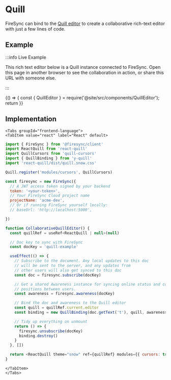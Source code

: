 

# Quill

FireSync can bind to the [Quill editor](https://quilljs.com/) to create a collaborative rich-text editor with just a few lines of code.

## Example

:::info Live Example

This rich text editor below is a Quill instance connected to FireSync. Open this page in another browser to see the collaboration in action, or share this URL with someone else.

:::

<BrowserOnly>
  {() => {
    const { QuillEditor } = require('@site/src/components/QuillEditor');
    return <QuillEditor docKey="rich-text-quill" initialValue="This editor supports real-time collaboration. Open in another tab to try it out!" />
  }}
</BrowserOnly>

## Implementation

```mdx-code-block
<Tabs groupId="frontend-language">
<TabItem value="react" label="React" default>
```

```js
import { FireSync } from '@firesync/client'
import ReactQuill from 'react-quill'
import QuillCursors from 'quill-cursors'
import { QuillBinding } from 'y-quill'
import 'react-quill/dist/quill.snow.css'

Quill.register('modules/cursors', QuillCursors)

const firesync = new FireSync({
  // A JWT access token signed by your backend
  token: '<your-token>',
  // Your FireSync Cloud project name
  projectName: 'acme-dev',
  // Or if running FireSync yourself locally:
  // baseUrl: 'http://localhost:5000',

})

function CollaborativeQuillEditor() {
  const quillRef = useRef<ReactQuill | null>(null)

  // Doc key to sync with FireSync
  const docKey = 'quill-example'

  useEffect(() => {
    // Subscribe to the document. Any local updates to this doc
    // will be sent to the server, and any updates from
    // other users will also get synced to this doc
    const doc = firesync.subscribe(docKey)

    // Get a shared Awareness instance for syncing online status and cursor
    // positions between users.
    const awareness = firesync.awareness(docKey)

    // Bind the doc and awareness to the Quill editor
    const quill = quillRef.current.editor
    const binding = new QuillBinding(doc.getText('t'), quill, awareness)

    // Tidy up everything on unmount
    return () => {
      firesync.unsubscribe(docKey)
      binding.destroy()
    }
  }, [])

  return <ReactQuill theme="snow" ref={quillRef} modules={{ cursors: true }} />
}
```

```mdx-code-block
</TabItem>
</Tabs>
```


